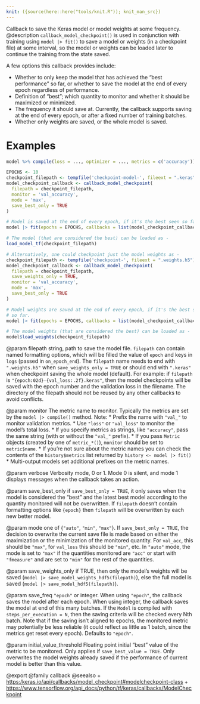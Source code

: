 ```yaml
---
knit: ({source(here::here("tools/knit.R")); knit_man_src})
---
```

Callback to save the Keras model or model weights at some frequency.
 @description
`callback_model_checkpoint()` is used in conjunction with training using
`model |> fit()` to save a model or weights (in a checkpoint file) at some
interval, so the model or weights can be loaded later to continue the
training from the state saved.

A few options this callback provides include:

- Whether to only keep the model that has achieved the "best performance" so
  far, or whether to save the model at the end of every epoch regardless of
  performance.
- Definition of "best"; which quantity to monitor and whether it should be
  maximized or minimized.
- The frequency it should save at. Currently, the callback supports saving
  at the end of every epoch, or after a fixed number of training batches.
- Whether only weights are saved, or the whole model is saved.

# Examples
```r
model %>% compile(loss = ..., optimizer = ..., metrics = c('accuracy'))

EPOCHS <- 10
checkpoint_filepath <- tempfile('checkpoint-model-', fileext = ".keras")
model_checkpoint_callback <- callback_model_checkpoint(
  filepath = checkpoint_filepath,
  monitor = 'val_accuracy',
  mode = 'max',
  save_best_only = TRUE
)

# Model is saved at the end of every epoch, if it's the best seen so far.
model |> fit(epochs = EPOCHS, callbacks = list(model_checkpoint_callback))

# The model (that are considered the best) can be loaded as -
load_model_tf(checkpoint_filepath)

# Alternatively, one could checkpoint just the model weights as -
checkpoint_filepath <- tempfile('checkpoint-', fileext = ".weights.h5")
model_checkpoint_callback <- callback_model_checkpoint(
  filepath = checkpoint_filepath,
  save_weights_only = TRUE,
  monitor = 'val_accuracy',
  mode = 'max',
  save_best_only = TRUE
)

# Model weights are saved at the end of every epoch, if it's the best seen
# so far.
model |> fit(epochs = EPOCHS, callbacks = list(model_checkpoint_callback))

# The model weights (that are considered the best) can be loaded as -
model$load_weights(checkpoint_filepath)
```

@param filepath
string, path to save the model file.
`filepath` can contain named formatting options,
which will be filled the value of `epoch` and keys in `logs`
(passed in `on_epoch_end`).
The `filepath` name needs to end with `".weights.h5"` when
`save_weights_only = TRUE` or should end with `".keras"` when
checkpoint saving the whole model (default).
For example:
if `filepath` is `"{epoch:02d}-{val_loss:.2f}.keras"`, then the
model checkpoints will be saved with the epoch number and the
validation loss in the filename. The directory of the filepath
should not be reused by any other callbacks to avoid conflicts.

@param monitor
The metric name to monitor. Typically the metrics are set by
the `model |> compile()` method. Note:
* Prefix the name with `"val_"` to monitor validation metrics.
* Use `"loss"` or `"val_loss"` to monitor the model's total loss.
* If you specify metrics as strings, like `"accuracy"`, pass the
    same string (with or without the `"val_"` prefix).
* If you pass `Metric` objects (created by one of `metric_*()`), `monitor` should be set to
    `metric$name`.
* If you're not sure about the metric names you can check the
    contents of the `history$metrics` list returned by
    `history <- model |> fit()`
* Multi-output models set additional prefixes on the metric names.

@param verbose
Verbosity mode, 0 or 1. Mode 0 is silent, and mode 1
displays messages when the callback takes an action.

@param save_best_only
if `save_best_only = TRUE`, it only saves when the model
is considered the "best" and the latest best model according to the
quantity monitored will not be overwritten. If `filepath` doesn't
contain formatting options like `{epoch}` then `filepath` will be
overwritten by each new better model.

@param mode
one of {`"auto"`, `"min"`, `"max"`}. If `save_best_only = TRUE`, the
decision to overwrite the current save file is made based on either
the maximization or the minimization of the monitored quantity.
For `val_acc`, this should be `"max"`, for `val_loss` this should be
`"min"`, etc. In `"auto"` mode, the mode is set to `"max"` if the
quantities monitored are `"acc"` or start with `"fmeasure"` and are
set to `"min"` for the rest of the quantities.

@param save_weights_only
if TRUE, then only the model's weights will be saved
(`model |> save_model_weights_hdf5(filepath)`), else the full model is saved
(`model |> save_model_hdf5(filepath)`).

@param save_freq
`"epoch"` or integer. When using `"epoch"`, the callback
saves the model after each epoch. When using integer, the callback
saves the model at end of this many batches. If the `Model` is
compiled with `steps_per_execution = N`, then the saving criteria will
be checked every Nth batch. Note that if the saving isn't aligned to
epochs, the monitored metric may potentially be less reliable (it
could reflect as little as 1 batch, since the metrics get reset
every epoch). Defaults to `"epoch"`.

@param initial_value_threshold
Floating point initial "best" value of the
metric to be monitored. Only applies if `save_best_value = TRUE`. Only
overwrites the model weights already saved if the performance of
current model is better than this value.

@export
@family callback
@seealso
+ <https:/keras.io/api/callbacks/model_checkpoint#modelcheckpoint-class>
+ <https://www.tensorflow.org/api_docs/python/tf/keras/callbacks/ModelCheckpoint>
